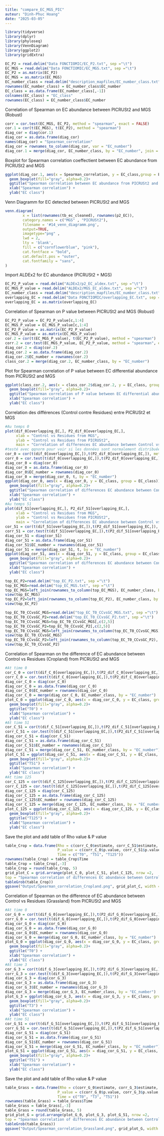 ```yaml
---
title: "compare_EC_MGS_PIC"
auteur: "Dinh-Phuc Hoang"
date: "2025-03-05"
---
```


```r
library(tidyverse)
library(dplyr)
library(phyloseq)
library(VennDiagram)
library(ggplot2)
library(gridExtra)
```

```r
EC_P2 = read.delim("Data FONCTIOMIC/EC_P2.txt", sep ="\t")
EC_MGS = read.delim("Data FONCTIOMIC/EC_MGS.txt", sep ="\t")
EC_P2 = as.matrix(EC_P2)
EC_MGS = as.matrix(EC_MGS)
EC_number_class = read.delim("description_mapfiles/EC_number_class.txt", sep ="\t")
rownames(EC_number_class) = EC_number_class$EC_number
EC_class = as.data.frame(EC_number_class[,-1])
colnames(EC_class) = "EC_class"
rownames(EC_class) = EC_number_class$EC_number
```
Correlation of Spearman on EC abundance between PICRUSt2 and MGS (Robust)
```r
corr = cor.test(EC_MGS, EC_P2, method = "spearman", exact = FALSE)
cor.1 = cor(t(EC_MGS), t(EC_P2), method = "spearman")
diag_cor = diag(cor.1)
diag_cor = as.data.frame(diag_cor)
names(diag_cor) = "Spearman_correlation"
diag_cor = rownames_to_column(diag_cor, var = "EC_number")
diag_cor.1 = merge(diag_cor, EC_number_class, by = "EC_number", join = "left")
```
Boxplot for Spearman correlation coeffectient between EC abundance from PICRUSt2 and MGS
```r
ggplot(diag_cor.1, aes(x = Spearman_correlation, y = EC_class,group = EC_class)) +
  geom_boxplot(fill="gray", alpha=0.2)+
  ggtitle("Spearman correlation between EC abundance from PICRUSt2 and MGS") +
  xlab("Spearman correlation") +
  ylab("EC class")
```
Venn Diagramm for EC detected between PICRUSt2 and MGS
```r
venn.diagram(
        x = list(rownames(tb_ec_cleaned), rownames(p2_EC)),
        category.names = c("MGS" , "PICRUSt2"),
        filename = '#14_venn_diagramm.png',
        output=TRUE,
        imagetype="png" ,
        lwd = 2,
        lty = 'blank',
        fill = c("cornflowerblue", "pink"),
        cat.fontface = "bold",
        cat.default.pos = "outer",
        cat.fontfamily = "sans",
)
```
Import ALDEx2 for EC abundance (PICRUSt2 + MGS)
```r
EC_P2_P_value = read.delim("ALDEx2/p2_EC_aldex.txt", sep ="\t")
EC_MGS_P_value = read.delim("ALDEx2/MGS_EC_aldex.txt", sep ="\t")
EC_number_class = read.delim("description_mapfiles/EC_number_class.txt", sep ="\t")
overlapping_EC = read.delim("Data FONCTIOMIC/overlapping_EC.txt", sep ="\t")
overlapping_EC = as.matrix(overlapping_EC)
```
Correlation of Spearman on P value between PICRUSt2 and MGS (Robust)
```r
EC_P2_P_value = EC_P2_P_value[c,1:4]
EC_MGS_P_value = EC_MGS_P_value[c,1:4]
EC_P2_P_value = as.matrix(EC_P2_P_value)
EC_MGS_P_value = as.matrix(EC_MGS_P_value)
cor.2 = cor(t(EC_MGS_P_value), t(EC_P2_P_value), method = "spearman")
corr.2 = cor.test(EC_MGS_P_value, EC_P2_P_value, method = "spearman", exact = FALSE)
diag_cor.2 = diag(cor.2)
diag_cor.2 = as.data.frame(diag_cor.2)
diag_cor.2$EC_number = rownames(cor.2)
class_cor.2 = merge(diag_cor.2, EC_number_class, by = "EC_number")
```
Plot for Spearman correlation of P value between EC differential abundance from PICRUSt2 and MGS
```r
ggplot(class_cor.2, aes(x = class_cor.2$diag_cor.2, y = EC_class, group = EC_class)) +
  geom_boxplot(fill="gray", alpha=0.2)+
  ggtitle("Spearman correlation of P value between EC differential abundance from PICRUSt2 and MGS") +
  xlab("Spearman correlation") +
  ylab("EC class")
```
Correlation des différences (Control contre Residues) entre PICRUSt2 et MGS
```r
#Au temps 0
plot(dif_0[overlapping_EC,], P2_dif_0[overlapping_EC,],
     xlab = "Control vs Residues from MGS",
     ylab = "Control vs Residues from PICRUSt2",
     main = "Correlation of differences EC abundance between Control vs Residues from PICRUSt2 and MGS at T0")
#testé avec qqnorm pour voir si les données sont normalement distribuées (la réponse est non) => corrélation de Spearman
cor_0 = cor(t(dif_0[overlapping_EC,]),t(P2_dif_0[overlapping_EC,]), method = "spearman")
corr_0 = cor.test(t(dif_0[overlapping_EC,]),t(P2_dif_0[overlapping_EC,]), method = "spearman")
diag_cor_0 = diag(cor_0)
diag_cor_0 = as.data.frame(diag_cor_0)
diag_cor_0$EC_number = rownames(diag_cor_0)
diag_cor_0 = merge(diag_cor_0, t, by = "EC_number")
ggplot(diag_cor_0, aes(x = diag_cor_0, y = EC_class, group = EC_class)) +
  geom_boxplot(fill="gray", alpha=0.2)+
  ggtitle("Spearman correlation of differences EC abundance between Control vs Residues from PICRUSt2 and MGS at T0") +
  xlab("Spearman correlation") +
  ylab("EC class")
#Au temps 51
plot(dif_51[overlapping_EC,], P2_dif_51[overlapping_EC,],
     xlab = "Control vs Residues from MGS",
     ylab = "Control vs Residues from PICRUSt2",
     main = "Correlation of differences EC abundance between Control vs Residues from PICRUSt2 and MGS at T51")
cor_51 = cor(t(dif_51[overlapping_EC,]),t(P2_dif_51[overlapping_EC,]), method = "spearman")
corr_51 = cor.test(t(dif_51[overlapping_EC,]),t(P2_dif_51[overlapping_EC,]), method = "spearman")
diag_cor_51 = diag(cor_51)
diag_cor_51 = as.data.frame(diag_cor_51)
diag_cor_51$EC_number = rownames(diag_cor_51)
diag_cor_51 = merge(diag_cor_51, t, by = "EC_number")
ggplot(diag_cor_51, aes(x = diag_cor_51, y = EC_class, group = EC_class)) +
  geom_boxplot(fill="gray", alpha=0.2)+
  ggtitle("Spearman correlation of differences EC abundance between Control vs Residues from PICRUSt2 and MGS at T51") +
  xlab("Spearman correlation") +
  ylab("EC class")
```

```r
top_EC_P2=read.delim("top_EC_P2.txt", sep ="\t")
top_EC_MGS=read.delim("top_EC_MGS.txt", sep ="\t")
top_EC_MGS=left_join(rownames_to_column(top_EC_MGS), EC_number_class, by = c("rowname" = "EC_number"))
view(top_EC_MGS)
top_EC_P2=left_join(rownames_to_column(top_EC_P2), EC_number_class, by = c("rowname" = "EC_number"))
view(top_EC_P2)
```

```r
top_EC_T0_CCvsGC_MGS=read.delim("top_EC_T0_CCvsGC_MGS.txt", sep ="\t")
top_EC_T0_CCvsGC_P2=read.delim("top_EC_T0_CCvsGC_P2.txt", sep ="\t")
top_EC_T0_CCvsGC_MGS=top_EC_T0_CCvsGC_MGS[,c(2,5)]
top_EC_T0_CCvsGC_P2=top_EC_T0_CCvsGC_P2[,c(2,5)]
top_EC_T0_CCvsGC_MGS=left_join(rownames_to_column(top_EC_T0_CCvsGC_MGS), EC_number_class, by = c("rowname" = "EC_number"))
view(top_EC_T0_CCvsGC_MGS)
top_EC_T0_CCvsGC_P2=left_join(rownames_to_column(top_EC_T0_CCvsGC_P2), EC_number_class, by = c("rowname" = "EC_number"))
view(top_EC_T0_CCvsGC_P2)
```
Correlation of Spearman on the difference of EC abundance between Control vs Residues (Cropland) from PICRUSt2 and MGS 
```r
#At time 0
cor_C_0 = cor(t(dif_C_0[overlapping_EC,]),t(P2_dif_C_0[overlapping_EC,]), method = "spearman")
corr_C_0 = cor.test(t(dif_C_0[overlapping_EC,]),t(P2_dif_C_0[overlapping_EC,]), method = "spearman")
diag_cor_C_0 = diag(cor_C_0)
diag_cor_C_0 = as.data.frame(diag_cor_C_0)
diag_cor_C_0$EC_number = rownames(diag_cor_C_0)
diag_cor_C_0 = merge(diag_cor_C_0, EC_number_class, by = "EC_number")
plot_C_0 = ggplot(diag_cor_C_0, aes(x = diag_cor_C_0, y = EC_class, group = EC_class)) +
  geom_boxplot(fill="gray", alpha=0.2)+
  ggtitle("T0") +
  xlab("Spearman correlation") +
  ylab("EC class")
#At time 51
cor_C_51 = cor(t(dif_C_51[overlapping_EC,]),t(P2_dif_C_51[overlapping_EC,]), method = "spearman")
corr_C_51 = cor.test(t(dif_C_51[overlapping_EC,]),t(P2_dif_C_51[overlapping_EC,]), method = "spearman")
diag_cor_C_51 = diag(cor_C_51)
diag_cor_C_51 = as.data.frame(diag_cor_C_51)
diag_cor_C_51$EC_number = rownames(diag_cor_C_51)
diag_cor_C_51 = merge(diag_cor_C_51, EC_number_class, by = "EC_number")
plot_C_51 = ggplot(diag_cor_C_51, aes(x = diag_cor_C_51, y = EC_class, group = EC_class)) +
  geom_boxplot(fill="gray", alpha=0.2)+
  ggtitle("T51") +
  xlab("Spearman correlation") +
  ylab("EC class")
#At time 125
cor_C_125 = cor(t(dif_C_125[overlapping_EC,]),t(P2_dif_C_125[overlapping_EC,]), method = "spearman")
corr_C_125 = cor.test(t(dif_C_125[overlapping_EC,]),t(P2_dif_C_125[overlapping_EC,]), method = "spearman")
diag_cor_C_125 = diag(cor_C_125)
diag_cor_C_125 = as.data.frame(diag_cor_C_125)
diag_cor_C_125$EC_number = rownames(diag_cor_C_125)
diag_cor_C_125 = merge(diag_cor_C_125, EC_number_class, by = "EC_number")
plot_C_125 = ggplot(diag_cor_C_125, aes(x = diag_cor_C_125, y = EC_class, group = EC_class)) +
  geom_boxplot(fill="gray", alpha=0.2)+
  ggtitle("T125") +
  xlab("Spearman correlation") +
  ylab("EC class")
```
Save the plot and add table of Rho value & P value 
```r
table_Crop = data.frame(Rho = c(corr_C_0$estimate, corr_C_51$estimate, corr_C_125$estimate),
                        P_value = c(corr_C_0$p.value, corr_C_51$p.value, corr_C_125$p.value),
                        Time = c("T0", "T51", "T125"))
rownames(table_Crop) = table_Crop$Time
table_Crop = table_Crop[,-3]
table_Crop = round(table_Crop, 5)
grid_plot_C = grid.arrange(plot_C_0, plot_C_51, plot_C_125, nrow =2,
top = "Spearman correlation of differences EC abundance between Control vs Residues (Cropland) from PICRUSt2 and MGS",
tableGrob(table_Crop))
ggsave("Output/Spearman_correlation_Cropland.png", grid_plot_C, width = 10, height = 10, units = "in")
```
Correlation of Spearman on the difference of EC abundance between Control vs Residues (Grassland) from PICRUSt2 and MGS 
```r
#At time 0
cor_G_0 = cor(t(dif_G_0[overlapping_EC,]),t(P2_dif_G_0[overlapping_EC,]), method = "spearman")
corr_G_0 = cor.test(t(dif_G_0[overlapping_EC,]),t(P2_dif_G_0[overlapping_EC,]), method = "spearman")
diag_cor_G_0 = diag(cor_G_0)
diag_cor_G_0 = as.data.frame(diag_cor_G_0)
diag_cor_G_0$EC_number = rownames(diag_cor_G_0)
diag_cor_G_0 = merge(diag_cor_G_0, EC_number_class, by = "EC_number")
plot_G_0 = ggplot(diag_cor_G_0, aes(x = diag_cor_G_0, y = EC_class, group = EC_class)) +
  geom_boxplot(fill="gray", alpha=0.2)+
  ggtitle("T0") +
  xlab("Spearman correlation") +
  ylab("EC class")
#At time 3
cor_G_3 = cor(t(dif_G_3[overlapping_EC,]),t(P2_dif_G_3[overlapping_EC,]), method = "spearman")
corr_G_3 = cor.test(t(dif_G_3[overlapping_EC,]),t(P2_dif_G_3[overlapping_EC,]), method = "spearman")
diag_cor_G_3 = diag(cor_G_3)
diag_cor_G_3 = as.data.frame(diag_cor_G_3)
diag_cor_G_3$EC_number = rownames(diag_cor_G_3)
diag_cor_G_3 = merge(diag_cor_G_3, EC_number_class, by = "EC_number")
plot_G_3 = ggplot(diag_cor_G_3, aes(x = diag_cor_G_3, y = EC_class, group = EC_class)) +
  geom_boxplot(fill="gray", alpha=0.2)+
  ggtitle("T3") +
  xlab("Spearman correlation") +
  ylab("EC class")
#At time 51
cor_G_51 = cor(t(dif_G_51[overlapping_EC,]),t(P2_dif_G_51[overlapping_EC,]), method = "spearman")
corr_G_51 = cor.test(t(dif_G_51[overlapping_EC,]),t(P2_dif_G_51[overlapping_EC,]), method = "spearman")
diag_cor_G_51 = diag(cor_G_51)
diag_cor_G_51 = as.data.frame(diag_cor_G_51)
diag_cor_G_51$EC_number = rownames(diag_cor_G_51)
diag_cor_G_51 = merge(diag_cor_G_51, EC_number_class, by = "EC_number")
plot_G_51 = ggplot(diag_cor_G_51, aes(x = diag_cor_G_51, y = EC_class, group = EC_class)) +
  geom_boxplot(fill="gray", alpha=0.2)+
  ggtitle("T51") +
  xlab("Spearman correlation") +
  ylab("EC class")
```
Save the plot and add table of Rho value & P value
```r
table_Grass = data.frame(Rho = c(corr_G_0$estimate, corr_G_3$estimate, corr_G_51$estimate),
                        P_value = c(corr_G_0$p.value, corr_G_3$p.value, corr_G_51$p.value),
                        Time = c("T0", "T3", "T51"))
rownames(table_Grass) = table_Grass$Time
table_Grass = table_Grass[,-3]
table_Grass = round(table_Grass, 5)
grid_plot_G = grid.arrange(plot_G_0, plot_G_3, plot_G_51, nrow =2,
top = "Spearman correlation of differences EC abundance between Control vs Residues (Grassland) from PICRUSt2 and MGS",
tableGrob(table_Grass))
ggsave("Output/Spearman_correlation_Grassland.png", grid_plot_G, width = 10, height = 10, units = "in")
```
